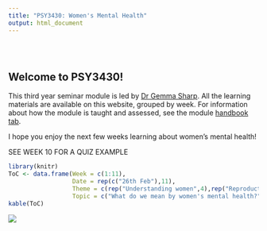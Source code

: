 ```yaml
---
title: "PSY3430: Women's Mental Health"
output: html_document
---
```


<style type="text/css">
.title {
  display: none;
}

#getting-started img {
  margin-right: 10px;
}

</style>
<div class="row" style="padding-top: 30px;">
<div class="col-sm-6">

# **Welcome to PSY3430!**

This third year seminar module is led by [Dr Gemma Sharp](https://gemmasharp.uk). All the learning materials are available on this website, grouped by week. For information about how the module is taught and assessed, see the module [handbook tab](Handbook.html).

I hope you enjoy the next few weeks learning about women's mental health!

SEE WEEK 10 FOR A QUIZ EXAMPLE

```r
library(knitr)
ToC <- data.frame(Week = c(1:11),
                  Date = rep(c("26th Feb"),11),
                  Theme = c(rep("Understanding women",4),rep("Reproductive mental health",4),rep("Psychiatric disorders",3)),
                  Topic = c("What do we mean by women's mental health?","Fundamentals of female physiology","Sex/gender differences in psychology","Sociocultural impacts on women's health", "Menstrual and mental health", "Perinatal mental health", "Menopause and mental health", "Fertility and mental health", "Psychiatric disorders in women", "Deep dive: depression and anxiety", "Deep dive: eating disorders"))
kable(ToC)

```

</div>
<div class="col-sm-6">

![](images/women_stairs.jpg)
</a>
</div>
